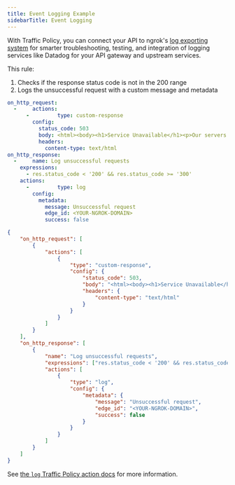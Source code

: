 ```yaml
---
title: Event Logging Example
sidebarTitle: Event Logging
---
```


With Traffic Policy, you can connect your API to ngrok's [log exporting system](/obs/) for smarter troubleshooting, testing, and integration of logging services like Datadog for your API gateway and upstream services.

This rule:

1. Checks if the response status code is not in the 200 range
1. Logs the unsuccessful request with a custom message and metadata

<CodeGroup>

```yaml policy.yml
on_http_request:
  -     actions:
      -         type: custom-response
        config:
          status_code: 503
          body: <html><body><h1>Service Unavailable</h1><p>Our servers are currently down for maintenance. Please check back later.</p></body></html>
          headers:
            content-type: text/html
on_http_response:
  -     name: Log unsuccessful requests
    expressions:
      - res.status_code < '200' && res.status_code >= '300'
    actions:
      -         type: log
        config:
          metadata:
            message: Unsuccessful request
            edge_id: <YOUR-NGROK-DOMAIN>
            success: false
```

```json policy.json
{
	"on_http_request": [
		{
			"actions": [
				{
					"type": "custom-response",
					"config": {
						"status_code": 503,
						"body": "<html><body><h1>Service Unavailable</h1><p>Our servers are currently down for maintenance. Please check back later.</p></body></html>",
						"headers": {
							"content-type": "text/html"
						}
					}
				}
			]
		}
	],
	"on_http_response": [
		{
			"name": "Log unsuccessful requests",
			"expressions": ["res.status_code < '200' && res.status_code >= '300'"],
			"actions": [
				{
					"type": "log",
					"config": {
						"metadata": {
							"message": "Unsuccessful request",
							"edge_id": "<YOUR-NGROK-DOMAIN>",
							"success": false
						}
					}
				}
			]
		}
	]
}
```

</CodeGroup>

See [the `log` Traffic Policy action docs](/traffic-policy/actions/log/) for more information.
